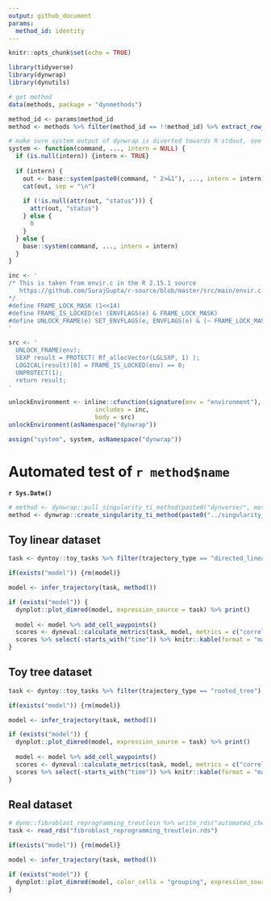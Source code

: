 ```yaml
---
output: github_document
params:
  method_id: identity
---
```


```r
knitr::opts_chunk$set(echo = TRUE)

library(tidyverse)
library(dynwrap)
library(dynutils)

# get method
data(methods, package = "dynmethods")

method_id <- params$method_id
method <- methods %>% filter(method_id == !!method_id) %>% extract_row_to_list(1)

# make sure system output of dynwrap is diverted towards R stdout, see https://gist.github.com/wch/3280369
system <- function(command, ..., intern = NULL) {
  if (is.null(intern)) {intern <- TRUE}
  
  if (intern) {
    out <- base::system(paste0(command, " 2>&1"), ..., intern = intern)
    cat(out, sep = "\n")
    
    if (!is.null(attr(out, "status"))) {
      attr(out, "status")
    } else {
      0
    }
  } else {
    base::system(command, ..., intern = intern)
  }
}

inc <- '
/* This is taken from envir.c in the R 2.15.1 source 
   https://github.com/SurajGupta/r-source/blob/master/src/main/envir.c
*/
#define FRAME_LOCK_MASK (1<<14)
#define FRAME_IS_LOCKED(e) (ENVFLAGS(e) & FRAME_LOCK_MASK)
#define UNLOCK_FRAME(e) SET_ENVFLAGS(e, ENVFLAGS(e) & (~ FRAME_LOCK_MASK))
'

src <- '
  UNLOCK_FRAME(env);
  SEXP result = PROTECT( Rf_allocVector(LGLSXP, 1) );
  LOGICAL(result)[0] = FRAME_IS_LOCKED(env) == 0;
  UNPROTECT(1);
  return result;
'

unlockEnvironment <- inline::cfunction(signature(env = "environment"),
                        includes = inc,
                        body = src)
unlockEnvironment(asNamespace("dynwrap"))

assign("system", system, asNamespace("dynwrap"))
```

# Automated test of __`r method$name`__

**`r Sys.Date()`**

```r
# method <- dynwrap::pull_singularity_ti_method(paste0("dynverse/", method_id), singularity_images_folder = "../singularity_images/")
method <- dynwrap::create_singularity_ti_method(paste0("../singularity_images/", method_id, ".simg"))
```

## Toy linear dataset

```r
task <- dyntoy::toy_tasks %>% filter(trajectory_type == "directed_linear") %>% extract_row_to_list(1)

if(exists("model")) {rm(model)}

model <- infer_trajectory(task, method())
```

```r
if (exists("model")) {
  dynplot::plot_dimred(model, expression_source = task) %>% print()
  
  model <- model %>% add_cell_waypoints()
  scores <- dyneval::calculate_metrics(task, model, metrics = c("correlation", "edge_flip"))
  scores %>% select(-starts_with("time")) %>% knitr::kable(format = "markdown")
}
```

## Toy tree dataset

```r
task <- dyntoy::toy_tasks %>% filter(trajectory_type == "rooted_tree") %>% extract_row_to_list(1)

if(exists("model")) {rm(model)}

model <- infer_trajectory(task, method())
```

```r
if (exists("model")) {
  dynplot::plot_dimred(model, expression_source = task) %>% print()
  
  model <- model %>% add_cell_waypoints()
  scores <- dyneval::calculate_metrics(task, model, metrics = c("correlation", "edge_flip"))
  scores %>% select(-starts_with("time")) %>% knitr::kable(format = "markdown")
}
```

## Real dataset

```r
# dyno::fibroblast_reprogramming_treutlein %>% write_rds("automated_checks/fibroblast_reprogramming_treutlein.rds")
task <- read_rds("fibroblast_reprogramming_treutlein.rds")

if(exists("model")) {rm(model)}

model <- infer_trajectory(task, method())
```

```r
if (exists("model")) {
  dynplot::plot_dimred(model, color_cells = "grouping", expression_source = task, grouping = task$grouping) %>% print()
}
```
